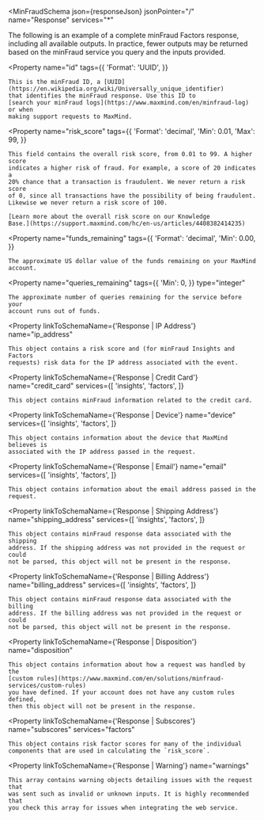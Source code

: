 
<MinFraudSchema
  json={responseJson}
  jsonPointer="/"
  name="Response"
  services="*"
>
The following is an example of a complete minFraud Factors response, including
all available outputs. In practice, fewer outputs may be returned based on the
minFraud service you query and the inputs provided.

  <Property
    name="id"
    tags={{
      'Format': 'UUID',
    }}
  >
    This is the minFraud ID, a [UUID](https://en.wikipedia.org/wiki/Universally_unique_identifier)
    that identifies the minFraud response. Use this ID to
    [search your minFraud logs](https://www.maxmind.com/en/minfraud-log) or when
    making support requests to MaxMind.
  </Property>

  <Property
    name="risk_score"
    tags={{
      'Format': 'decimal',
      'Min': 0.01,
      'Max': 99,
    }}
  >
    This field contains the overall risk score, from 0.01 to 99. A higher score
    indicates a higher risk of fraud. For example, a score of 20 indicates a
    20% chance that a transaction is fraudulent. We never return a risk score
    of 0, since all transactions have the possibility of being fraudulent.
    Likewise we never return a risk score of 100.

    [Learn more about the overall risk score on our Knowledge
    Base.](https://support.maxmind.com/hc/en-us/articles/4408382414235)
  </Property>

  <Property
    name="funds_remaining"
    tags={{
      'Format': 'decimal',
      'Min': 0.00,
    }}
  >
    The approximate US dollar value of the funds remaining on your MaxMind
    account.
  </Property>

  <Property
    name="queries_remaining"
    tags={{
      'Min': 0,
    }}
    type="integer"
  >
    The approximate number of queries remaining for the service before your
    account runs out of funds.
  </Property>

  <Property
    linkToSchemaName={'Response | IP Address'}
    name="ip_address"
  >
    This object contains a risk score and (for minFraud Insights and Factors
    requests) risk data for the IP address associated with the event.
  </Property>

  <Property
    linkToSchemaName={'Response | Credit Card'}
    name="credit_card"
    services={[
      'insights',
      'factors',
    ]}
  >
    This object contains minFraud information related to the credit card.
  </Property>

  <Property
    linkToSchemaName={'Response | Device'}
    name="device"
    services={[
      'insights',
      'factors',
    ]}
  >
    This object contains information about the device that MaxMind believes is
    associated with the IP address passed in the request.
  </Property>

  <Property
    linkToSchemaName={'Response | Email'}
    name="email"
    services={[
      'insights',
      'factors',
    ]}
  >
    This object contains information about the email address passed in the
    request.
  </Property>

  <Property
    linkToSchemaName={'Response | Shipping Address'}
    name="shipping_address"
    services={[
      'insights',
      'factors',
    ]}
  >
    This object contains minFraud response data associated with the shipping
    address. If the shipping address was not provided in the request or could
    not be parsed, this object will not be present in the response.
  </Property>

  <Property
    linkToSchemaName={'Response | Billing Address'}
    name="billing_address"
    services={[
      'insights',
      'factors',
    ]}
  >
    This object contains minFraud response data associated with the billing
    address. If the billing address was not provided in the request or could
    not be parsed, this object will not be present in the response.
  </Property>

  <Property
    linkToSchemaName={'Response | Disposition'}
    name="disposition"
  >
    This object contains information about how a request was handled by the
    [custom rules](https://www.maxmind.com/en/solutions/minfraud-services/custom-rules)
    you have defined. If your account does not have any custom rules defined,
    then this object will not be present in the response.
  </Property>

  <Property
    linkToSchemaName={'Response | Subscores'}
    name="subscores"
    services="factors"
  >
    This object contains risk factor scores for many of the individual
    components that are used in calculating the `risk_score`.
  </Property>

  <Property
    linkToSchemaName={'Response | Warning'}
    name="warnings"
  >
    This array contains warning objects detailing issues with the request that
    was sent such as invalid or unknown inputs. It is highly recommended that
    you check this array for issues when integrating the web service.
  </Property>
</MinFraudSchema>
